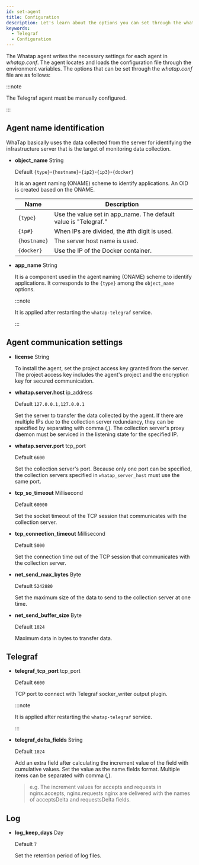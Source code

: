 ```yaml
---
id: set-agent
title: Configuration
description: Let's learn about the options you can set through the whatap.conf file in the Telegraf agent server.
keywords:
  - Telegraf
  - Configuration
---
```


The Whatap agent writes the necessary settings for each agent in *whatap.conf*. The agent locates and loads the configuration file through the environment variables. The options that can be set through the *whatap.conf* file are as follows:

:::note

The Telegraf agent must be manually configured.

:::

## Agent name identification

WhaTap basically uses the data collected from the server for identifying the infrastructure server that is the target of monitoring data collection. 


<Agentnamewarning />

- **object_name** <span class='type'>String</span>

  Default `{type}`-`{hostname}`-`{ip2}`-`{ip3}`-`{docker}`

  It is an agent naming (ONAME) scheme to identify applications. An OID is created based on the ONAME.

  | Name         | Description                                                        |
  | ------------ | ------------------------------------------------------------------ |
  | `{type}`     | Use the value set in app_name. The default value is "Telegraf."    |
  | `{ip#}`      | When IPs are divided, the #th digit is used.                       |
  | `{hostname}` | The server host name is used.                                      |
  | `{docker}`   | Use the IP of the Docker container.                                |

- **app_name** <span class='type'>String</span>

  It is a component used in the agent naming (ONAME) scheme to identify applications. It corresponds to the `{type}` among the `object_name` options.

  :::note

  It is applied after restarting the `whatap-telegraf` service.

  :::

## Agent communication settings

- **license** <span class='type'>String</span>

  To install the agent, set the project access key granted from the server. The project access key includes the agent's project and the encryption key for secured communication.

- **whatap.server.host** <span class='type'>ip_address</span>

  Default `127.0.0.1,127.0.0.1`

  Set the server to transfer the data collected by the agent. If there are multiple IPs due to the collection server redundancy, they can be specified by separating with comma (,). The collection server's proxy daemon must be serviced in the listening state for the specified IP.

- **whatap.server.port** <span class='type'>tcp_port</span>

  Default `6600`

  Set the collection server's port. Because only one port can be specified, the collection servers specified in `whatap_server_host` must use the same port.

- **tcp_so_timeout** <span class='type'>Millisecond</span>

  Default `60000`

  Set the socket timeout of the TCP session that communicates with the collection server.

- **tcp_connection_timeout** <span class='type'>Millisecond</span>

  Default `5000`

  Set the connection time out of the TCP session that communicates with the collection server.

- **net_send_max_bytes** <span class='type'>Byte</span>

  Default `5242880`

  Set the maximum size of the data to send to the collection server at one time.

- **net_send_buffer_size** <span class='type'>Byte</span>

  Default `1024`

  Maximum data in bytes to transfer data. 

## Telegraf

- **telegraf_tcp_port** <span class='type'>tcp_port</span>

  Default `6600`

  TCP port to connect with Telegraf socker_writer output plugin.

  :::note

  It is applied after restarting the `whatap-telegraf` service.

  :::

- **telegraf_delta_fields** <span class='type'>String</span>

  Default `1024`

  Add an extra field after calculating the increment value of the field with cumulative values. Set the value as the name.fields format. Multiple items can be separated with comma (,).

  > e.g. The increment values for accepts and requests in nginx.accepts, nginx.requests nginx are delivered with the names of acceptsDelta and requestsDelta fields.

## Log

- **log_keep_days** <span class='type'>Day</span>

  Default `7`

  Set the retention period of log files.

